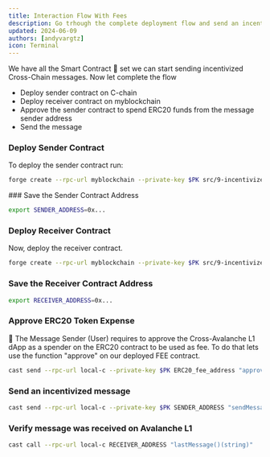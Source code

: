 ```yaml
---
title: Interaction Flow With Fees
description: Go trhough the complete deployment flow and send an incentivized message.
updated: 2024-06-09
authors: [andyvargtz]
icon: Terminal
---
```


We have all the Smart Contract 📜 set we can start sending incentivized Cross-Chain messages. Now let complete the flow 

- Deploy sender contract on C-chain
- Deploy receiver contract on myblockchain
- Approve the sender contract to spend ERC20 funds from the message sender address
- Send the message

<Steps>
<Step>

### Deploy Sender Contract 

To deploy the sender contract run:

```bash
forge create --rpc-url myblockchain --private-key $PK src/9-incentivize-relayer/senderWithFees.sol:SenderWithFeesOnCChain
```

</Step>
<Step>
### Save the Sender Contract Address

```bash
export SENDER_ADDRESS=0x...
```

</Step>
<Step>

### Deploy Receiver Contract

Now, deploy the receiver contract.

```bash
forge create --rpc-url myblockchain --private-key $PK src/9-incentivize-relayer/receiverWithFees.sol:receiverWithFeesOnCChain
```

</Step>
<Step>

### Save the Receiver Contract Address

```bash
export RECEIVER_ADDRESS=0x...
```

</Step>
<Step>

### Approve ERC20 Token Expense

👩 The Message Sender (User) requires to approve the Cross-Avalanche L1 dApp as a spender on the ERC20 contract to be used as fee. To do that lets use the function "approve" on our deployed FEE contract.

```bash
cast send --rpc-url local-c --private-key $PK ERC20_fee_address "approve(address,uint256)" SENDER_ADDRESS 500000000000000
```

</Step>
<Step>

### Send an incentivized message

```bash
cast send --rpc-url local-c --private-key $PK SENDER_ADDRESS "sendMessage(address, string, address)" $RECEIVER_ADDRESS, "Hello", $ERC20_fee_address
```

</Step>
<Step>

### Verify message was received on Avalanche L1 

```bash
cast call --rpc-url local-c RECEIVER_ADDRESS "lastMessage()(string)"
```

</Step>
</Steps>